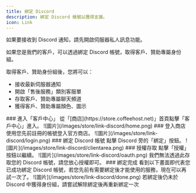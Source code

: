 ```yaml
---
title: 綁定 Discord
description: 綁定 Discord 帳號以獲得支援。
icon: Link
---
```


<Callout title="警告" type="warn">

如果要接收到 Discord 通知，請先開啟伺服器私人訊息功能。

</Callout>

如果您是我們的客戶，可以透過綁定 Discord 帳號，取得客戶、贊助專屬身份組。

取得客戶、贊助身份組後，您將可以：
- 接收最新伺服器通知
- 開啟「售後服務」類別客服單
- 存取客戶、贊助專屬聊天頻道
- 獲得客戶、贊助專屬顏色、圖示


<Steps>
	<Step>
	    ### 進入「客戶中心」
        從「[商店](https://store.coffeehost.net)」首頁點擊「客戶中心」進入。
        ![圖片](/images/store/link-discord/home.png)
    </Step>
    <Step>
        ### 登入商店
        使用您先前註冊的帳號登入官方商店。
        ![圖片](/images/store/link-discord/login.png)
    </Step>
    <Step>
        ### 綁定 Discord 帳號
        點擊 Discord 旁的「綁定」按鈕。
        ![圖片](/images/store/link-discord/clientarea.png)
    </Step>
    <Step>
        ### 授權存取
        點擊「授權」按鈕以繼續。
        ![圖片](/images/store/link-discord/oauth.png)
        <Callout title="注意" type="warn">我們無法透過此存取您的 Discord 帳號，請您放心授權即可。</Callout>
    </Step>
    <Step>
        ### 綁定完成
        看到以下畫面即代表您已成功綁定 Discord 帳號，若您先前有需要綁定後才能使用的服務，現在可以再試一次了。
        ![圖片](/images/store/link-discord/done.png)
        <Callout title="注意" type="warn">若綁定後仍未於 Discord 中獲得身份組，請嘗試解除綁定後再重新綁定一次</Callout>
    </Step>
</Steps>